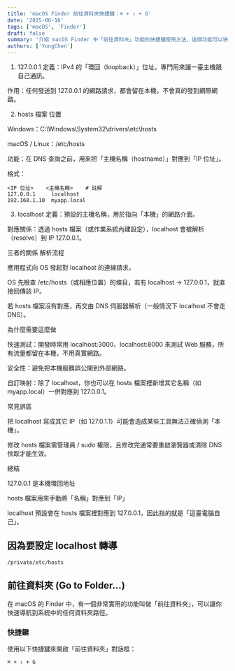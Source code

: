 ```yaml
---
title: 'macOS Finder 前往資料夾快捷鍵：⌘ + ⇧ + G'
date: '2025-06-16'
tags: ['macOS', 'Finder']  
draft: false
summary: '介紹 macOS Finder 中「前往資料夾」功能的快捷鍵使用方法，這個功能可以快速導航到系統中的任何資料夾路徑。'
authors: ['YongChen']
---
```



1. 127.0.0.1
定義：IPv4 的「環回（loopback）」位址，專門用來讓一臺主機跟自己通訊。

作用：任何發送到 127.0.0.1 的網路請求，都會留在本機，不會真的發到網際網路。

2. hosts 檔案
位置

Windows：C:\Windows\System32\drivers\etc\hosts

macOS / Linux：/etc/hosts

功能：在 DNS 查詢之前，用來把「主機名稱（hostname）」對應到「IP 位址」。

格式：

```
<IP 位址>    <主機名稱>    # 註解
127.0.0.1     localhost
192.168.1.10  myapp.local
```

3. localhost
定義：預設的主機名稱，用於指向「本機」的網路介面。

對應關係：透過 hosts 檔案（或作業系統內建設定），localhost 會被解析（resolve）到 IP 127.0.0.1。

三者的關係
解析流程

應用程式向 OS 發起對 localhost 的連線請求。

OS 先檢查 /etc/hosts（或相應位置）的條目，若有 localhost → 127.0.0.1，就直接回傳該 IP。

若 hosts 檔案沒有對應，再交由 DNS 伺服器解析（一般情況下 localhost 不會走 DNS）。

為什麼需要這麼做

快速測試：開發時常用 localhost:3000、localhost:8000 來測試 Web 服務，所有流量都留在本機，不用真實網路。

安全性：避免把本機服務誤公開到外部網路。

自訂映射：除了 localhost，你也可以在 hosts 檔案裡新增其它名稱（如 myapp.local）一併對應到 127.0.0.1。

常見誤區

把 localhost 寫成其它 IP（如 127.0.1.1）可能會造成某些工具無法正確偵測「本機」。

修改 hosts 檔案需管理員 / sudo 權限，且修改完通常要重啟瀏覽器或清除 DNS 快取才能生效。

總結

127.0.0.1 是本機環回地址

hosts 檔案用來手動將「名稱」對應到「IP」

localhost 預設會在 hosts 檔案裡對應到 127.0.0.1，因此指的就是「這臺電腦自己」。

## 因為要設定 localhost 轉導
`/private/etc/hosts`

## 前往資料夾 (Go to Folder…)

在 macOS 的 Finder 中，有一個非常實用的功能叫做「前往資料夾」，可以讓你快速導航到系統中的任何資料夾路徑。

### 快捷鍵
使用以下快捷鍵來開啟「前往資料夾」對話框：
```
⌘ + ⇧ + G
```